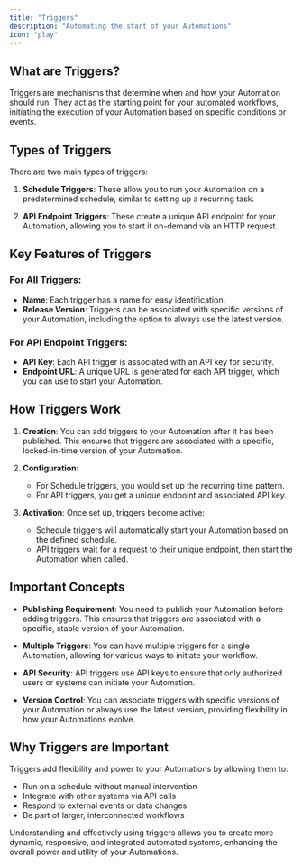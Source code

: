 ```yaml
---
title: "Triggers"
description: "Automating the start of your Automations"
icon: "play"
---
```


## What are Triggers?

Triggers are mechanisms that determine when and how your Automation should run. They act as the starting point for your automated workflows, initiating the execution of your Automation based on specific conditions or events.

## Types of Triggers

There are two main types of triggers:

1. **Schedule Triggers**: These allow you to run your Automation on a predetermined schedule, similar to setting up a recurring task.

2. **API Endpoint Triggers**: These create a unique API endpoint for your Automation, allowing you to start it on-demand via an HTTP request.

## Key Features of Triggers

### For All Triggers:

- **Name**: Each trigger has a name for easy identification.
- **Release Version**: Triggers can be associated with specific versions of your Automation, including the option to always use the latest version.

### For API Endpoint Triggers:

- **API Key**: Each API trigger is associated with an API key for security.
- **Endpoint URL**: A unique URL is generated for each API trigger, which you can use to start your Automation.

## How Triggers Work

1. **Creation**: You can add triggers to your Automation after it has been published. This ensures that triggers are associated with a specific, locked-in-time version of your Automation.

2. **Configuration**: 
   - For Schedule triggers, you would set up the recurring time pattern.
   - For API triggers, you get a unique endpoint and associated API key.

3. **Activation**: Once set up, triggers become active:
   - Schedule triggers will automatically start your Automation based on the defined schedule.
   - API triggers wait for a request to their unique endpoint, then start the Automation when called.

## Important Concepts

- **Publishing Requirement**: You need to publish your Automation before adding triggers. This ensures that triggers are associated with a specific, stable version of your Automation.

- **Multiple Triggers**: You can have multiple triggers for a single Automation, allowing for various ways to initiate your workflow.

- **API Security**: API triggers use API keys to ensure that only authorized users or systems can initiate your Automation.

- **Version Control**: You can associate triggers with specific versions of your Automation or always use the latest version, providing flexibility in how your Automations evolve.

## Why Triggers are Important

Triggers add flexibility and power to your Automations by allowing them to:

- Run on a schedule without manual intervention
- Integrate with other systems via API calls
- Respond to external events or data changes
- Be part of larger, interconnected workflows

Understanding and effectively using triggers allows you to create more dynamic, responsive, and integrated automated systems, enhancing the overall power and utility of your Automations.